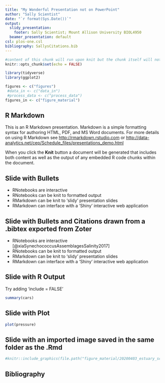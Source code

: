 ```yaml
---
title: "My Wonderful Presentation not on PowerPoint"
author: "Sally Scientist"
date: "`r format(Sys.Date())`"
output:
  slidy_presentation:
    footer: Sally Scientist; Mount Allison University BIOL4950
  beamer_presentation: default
csl: plos-one.csl
bibliography: SallysCitations.bib
---
```


```r
#content of this chunk will run upon knit but the chunk itself will not appear
knitr::opts_chunk$set(echo = FALSE)

library(tidyverse)
library(ggplot2)

figures <- c("figures")
 #data_in <- c("data_in")
 #process_data <- c("process_data")
figures_in <- c("figure_material")
```

## R Markdown

This is an R Markdown presentation. Markdown is a simple formatting syntax for authoring HTML, PDF, and MS Word documents. For more details on using R Markdown see <http://rmarkdown.rstudio.com> or <http://data-analytics.net/cep/Schedule_files/presentations_demo.html>

When you click the **Knit** button a document will be generated that includes both content as well as the output of any embedded R code chunks within the document.

## Slide with Bullets

- RNotebooks are interactive
- RNotebooks can be knit to formatted output
- RMarkdown can be knit to 'slidy' presentation slides
- RMarkdown can interface with a 'Shiny' interactive web application 

## Slide with Bullets and Citations drawn from a .bibtex exported from Zoter

- RNotebooks are interactive [@xiaSynechococcusAssemblagesSalinity2017]
- RNotebooks can be knit to formatted output
- RMarkdown can be knit to 'slidy' presentation slides
- RMarkdown can interface with a 'Shiny' interactive web application 


## Slide with R Output

Try adding 'include = FALSE'

```r
summary(cars)
```

## Slide with Plot

```r
plot(pressure)
```

## Slide with an imported image saved in the same folder as the .Rmd

```r
#knitr::include_graphics(file.path("figure_material/20200403_estuary_schematic.png"))
```


## Bibliography